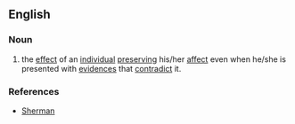 ==English==

===Noun===
{{en-noun|head=[[affect]] [[perseverance]]|-|s}}

# {{context|psychology|lang=en}} the [[effect]] of an [[individual]] [[preserving]] his/her [[affect]] even when he/she is presented with [[evidence]]s that [[contradict]] it.

===References===
* [http://psp.sagepub.com/cgi/content/abstract/28/2/224 Sherman]